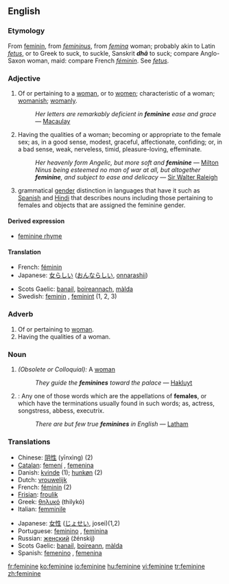{{see|féminine}}
{{wikipedia}}
==English==
===Etymology===
From {{OF.}} [[feminin]], from {{L.}} ''[[femininus]]'', from ''[[femina]]'' woman; probably akin to Latin ''[[fetus]]'', or to Greek to suck, to suckle, Sanskrit '''''dhā''''' to suck; compare Anglo-Saxon ''{{IPAchar|[[fǣmme]]}}'' woman, maid: compare French ''[[féminin]]''. See ''[[fetus]]''.

===Adjective===
{{en-adj}}
#Of or pertaining to a [[woman]], or to [[women]]; characteristic of a woman; [[womanish]]; [[womanly]].
#:''Her letters are remarkably deficient in '''feminine''' ease and grace'' — [[Macaulay]]
#Having the qualities of a woman; becoming or appropriate to the female sex; as, in a good sense, modest, graceful, affectionate, confiding; or, in a bad sense, weak, nerveless, timid, pleasure-loving, effeminate.
#:''Her heavenly form Angelic, but more soft and '''feminine''''' — [[Milton]]
#:''Ninus being esteemed no man of war at all, but altogether '''feminine''', and subject to ease and delicacy'' — [[Sir Walter Raleigh]]
#grammatical [[gender]] distinction in languages that have it such as [[Spanish]] and [[Hindi]] that describes nouns including those pertaining to females and objects that are assigned the feminine gender.

====Derived expression====
* [[feminine rhyme]] {{prosody}}

====Translation====
{{top}}
*French: [[féminin]]
*Japanese: [[女らしい]] ([[おんならしい]], [[onnarashii]])
{{mid}}
*Scots Gaelic: [[banail]], [[boireannach]], [[màlda]]
*Swedish: [[feminin]] {{c}}, [[feminint]] {{n}} (1, 2, 3)
{{bottom}}

===Adverb===
{{en-adv}}
#Of or pertaining to [[woman]].
#Having the qualities of a woman.

===Noun===
{{en-noun}}
#''(Obsolete or Colloquial):'' A [[woman]]
#:''They guide the '''feminines''' toward the palace'' — [[Hakluyt]]
#{{Grammar}}: Any one of those words which are the appellations of '''females''', or which have the terminations usually found in such words; as, actress, songstress, abbess, executrix.
#:''There are but few true '''feminines''' in English'' — [[Latham]]

=== Translations ===
{{top}}
*Chinese: [[阴性]] (yīnxìng) (2)
*[[Catalan]]: [[femení]] {{m}}, [[femenina]] {{f}}
*Danish: [[kvinde]] {{c}} (1); [[hunkøn]] {{n}} (2)
*Dutch: [[vrouwelijk]]
*French: [[féminin]] {{m}} (2)
*[[Frisian]]: [[froulik]]
*Greek: [[θηλυκό]] (thilykó)
*Italian: [[femminile]]
{{mid}}
*Japanese: [[女性]] ([[じょせい]], josei)(1,2)
*Portuguese: [[feminino]] {{m}}, [[feminina]] {{f}}
*Russian: [[женский]] (žénskij)
*Scots Gaelic: [[banail]], [[boireann]], [[màlda]]
*Spanish: [[femenino]] {{m}}, [[femenina]] {{f}}
{{bottom}}

[[fr:feminine]]
[[ko:feminine]]
[[io:feminine]]
[[hu:feminine]]
[[vi:feminine]]
[[tr:feminine]]
[[zh:feminine]]